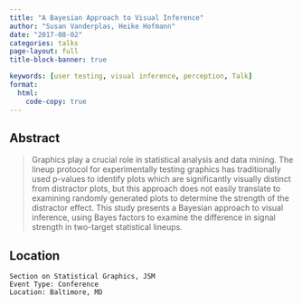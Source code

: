 ```yaml
---
title: "A Bayesian Approach to Visual Inference"
author: "Susan Vanderplas, Heike Hofmann"
date: "2017-08-02"
categories: talks
page-layout: full
title-block-banner: true

keywords: [user testing, visual inference, perception, Talk]
format:
  html:
    code-copy: true
---
```

 
## Abstract
>  Graphics play a crucial role in statistical analysis and data mining. The lineup protocol for experimentally testing graphics has traditionally used p-values to identify plots which are significantly visually distinct from distractor plots, but this approach does not easily translate to examining randomly generated plots to determine the strength of the distractor effect. This study presents a Bayesian approach to visual inference, using Bayes factors to examine the difference in signal strength in two-target statistical lineups.


## Location

    Section on Statistical Graphics, JSM
    Event Type: Conference
    Location: Baltimore, MD


